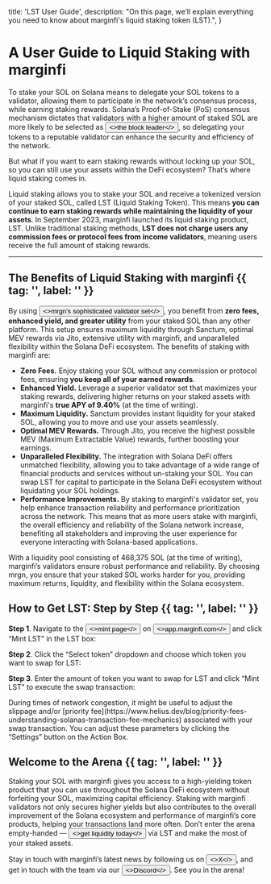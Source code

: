 

  title: 'LST User Guide',
  description:
    "On this page, we’ll explain everything you need to know about marginfi's liquid staking token (LST).",
}

# A User Guide to Liquid Staking with marginfi

To stake your SOL on Solana means to delegate your SOL tokens to a validator, allowing them to participate in the network’s consensus process, while earning staking rewards. Solana’s Proof-of-Stake (PoS) consensus mechanism dictates that validators with a higher amount of staked SOL are more likely to be selected as <Button href="https://mirror.xyz/madhavg.eth/yIKQdvOnTmq5LhDUQam-XWUrDGWYv8MTigAQ309tXVc" variant="text"><>the block leader</></Button>, so delegating your tokens to a reputable validator can enhance the security and efficiency of the network.

But what if you want to earn staking rewards without locking up your SOL, so you can still use your assets within the DeFi ecosystem? That’s where liquid staking comes in.

Liquid staking allows you to stake your SOL and receive a tokenized version of your staked SOL, called LST (Liquid Staking Token). This means **you can continue to earn staking rewards while maintaining the liquidity of your assets**. In September 2023, marginfi launched its liquid staking product, LST. Unlike traditional staking methods, **LST does not charge users any commission fees or protocol fees from income validators**, meaning users receive the full amount of staking rewards.

---

## The Benefits of Liquid Staking with marginfi {{ tag: '', label: '' }}

By using <Button href="https://stakewiz.com/validator/mrgn2vsZ5EJ8YEfAMNPXmRux7th9cNfBasQ1JJvVwPn" variant="text"><>mrgn's sophisticated validator set</></Button>, you benefit from **zero fees, enhanced yield, and greater utility** from your staked SOL than any other platform. This setup ensures maximum liquidity through Sanctum, optimal MEV rewards via Jito, extensive utility with marginfi, and unparalleled flexibility within the Solana DeFi ecosystem. The benefits of staking with marginfi are:

- **Zero Fees.** Enjoy staking your SOL without any commission or protocol fees, ensuring **you keep all of your earned rewards**.
- **Enhanced Yield.** Leverage a superior validator set that maximizes your staking rewards, delivering higher returns on your staked assets with marginfi's **true APY of 9.40%** (at the time of writing).
- **Maximum Liquidity.** Sanctum provides instant liquidity for your staked SOL, allowing you to move and use your assets seamlessly.
- **Optimal MEV Rewards.** Through Jito, you receive the highest possible MEV (Maximum Extractable Value) rewards, further boosting your earnings.
- **Unparalleled Flexibility.** The integration with Solana DeFi offers unmatched flexibility, allowing you to take advantage of a wide range of financial products and services without un-staking your SOL. You can swap LST for capital to participate in the Solana DeFi ecosystem without liquidating your SOL holdings.
- **Performance Improvements.** By staking to marginfi's validator set, you help enhance transaction reliability and performance prioritization across the network. This means that as more users stake with marginfi, the overall efficiency and reliability of the Solana network increase, benefiting all stakeholders and improving the user experience for everyone interacting with Solana-based applications.

With a liquidity pool consisting of 468,375 SOL (at the time of writing), marginfi’s validators ensure robust performance and reliability. By choosing mrgn, you ensure that your staked SOL works harder for you, providing maximum returns, liquidity, and flexibility within the Solana ecosystem.

## How to Get LST: Step by Step {{ tag: '', label: '' }}

**Step 1**. Navigate to the <Button href="https://app.marginfi.com/mint" variant="text"><>mint page</></Button> on <Button href="http://app.marginfi.com" variant="text"><>app.marginfi.com</></Button> and click “Mint LST” in the LST box:

<ImageComponent src={MintPage} alt="Mint Page" />

**Step 2**. Click the “Select token” dropdown and choose which token you want to swap for LST:

<ImageComponent src={MintLSTHighlight} alt="Mint LST Highlight" />

**Step 3**. Enter the amount of token you want to swap for LST and click “Mint LST” to execute the swap transaction:

<Note>
  During times of network congestion, it might be useful to adjust the slippage
  and/or [priority
  fee](https://www.helius.dev/blog/priority-fees-understanding-solanas-transaction-fee-mechanics)
  associated with your swap transaction. You can adjust these parameters by
  clicking the “Settings” button on the Action Box.
</Note>

<ImageComponent
  src={MintActionBox}
  width={600}
  height={600}
  alt="Mint Action Box"
/>

## Welcome to the Arena {{ tag: '', label: '' }}

Staking your SOL with marginfi gives you access to a high-yielding token product that you can use throughout the Solana DeFi ecosystem without forfeiting your SOL, maximizing capital efficiency. Staking with marginfi validators not only secures higher yields but also contributes to the overall improvement of the Solana ecosystem and performance of marginfi’s core products, helping your transactions land more often. Don’t enter the arena empty-handed — <Button href="https://app.marginfi.com/stake" variant="text"><>get liquidity today</></Button> via LST and make the most of your staked assets.

Stay in touch with marginfi’s latest news by following us on <Button href="https://x.com/marginfi" variant="text"><>X</></Button>, and get in touch with the team via our <Button href="https://discord.gg/pJ3U7gHJFe" variant="text"><>Discord</></Button>. See you in the arena!
